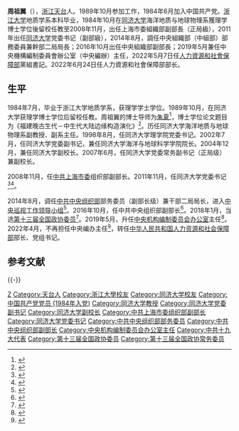 {{Infobox Officeholder
|name = 周祖翼
|image = 
|imagesize = 
|smallimage = 
|caption = 
|office = 
|term_start = 
|term_end = 
|deputy = 
|predecessor = 
|successor = 
|office1 = 
|term_start1 = 
|term_end1 = 
|deputy1 = 
|predecessor1 = 
|successor1 = 
|office2 = 
|term_start2 = 
|term_end2 = 
|deputy2 = 
|predecessor2 = 
|successor2 = 
|native place = [[浙江|浙江]][[天台县|天台]]
|birth_date = {{Birth year and age|1965|1|}}
|birth_place = 
|death_date = 
|death_place = 
|sex = 男
|nationality = {{PRC}}
|spouse = 
|party = {{CPC}}
|children = 
|alma_mater = [[浙江大学|浙江大学]]<br>[[同济大学|同济大学]]
|occupation = 
|profession =  
|signature = 
|website = 
}}
'''周祖翼'''（{{bd|1965年|1月||catIdx=Zhou周}}），[[浙江|浙江]][[天台县|天台]]人。1989年10月参加工作，1984年6月加入中国共产党。[[浙江大学|浙江大学]]地质学系本科毕业，1984年10月在[[同济大学|同济大学]]海洋地质与地球物理系獲理学博士学位後留校任教至2008年11月，出任上海市委組織部副部長（正局級），2011年出任[[同济大学|同济大学]]党委书记（副部級），2014年8月，調任中央組織部（中組部）部務委員兼幹部二局局長；2016年10月出任中央組織部副部長；2019年5月兼任中央機構編制委員會辦公室（中央編辦）主任，2022年5月7日任[[人力資源和社會保障部|人力資源和社會保障部]]黨組書記。2022年6月24日任人力資源和社會保障部部长。

==生平==
1984年7月，毕业于浙江大学地质学系，获理学学士学位。1989年10月，在同济大学获理学博士学位后留校任教。周祖翼的博士导师为[[朱夏|朱夏]]<ref>{{Cite news |url=https://www.jfdaily.com/news/detail?id=35833 |title=“65后”中组部副部长周祖翼：曾是同济大学最年轻的正教授之一 |work=上观新闻 |date=2016-11-08 |accessdate=2022-05-07}}</ref>，博士学位论文题目为《福建晚古生代－中生代大陆边缘构造演化》<ref>{{Cite web |title=福建晚古生代－中生代大陆边缘构造演化 |url=https://d.wanfangdata.com.cn/thesis/XW000002734746 |access-date=2022-05-08 |publisher=万方数据知识服务平台}}</ref>。历任同济大学海洋地质与地球物理系副教授、副系主任。1998年8月，任同济大学理学院党委书记。2002年7月，任同济大学党委副书记，兼任同济大学海洋与地球科学学院院长。2004年12月，兼任同济大学副校长。2007年6月，任同济大学党委常务副书记（正局级）兼副校长。

2008年11月，任[[中共上海市委|中共上海市委]]组织部副部长。2011年11月，任同济大学党委书记<ref>{{cite news|title=杨贤金任同济大学党委书记 周祖翼调任中组部|url=http://edu.sxgov.cn/content/2014-12/23/content_5350042.htm|accessdate=2015-03-07|newspaper=黄河新闻网|archive-date=2019-06-06|archive-url=https://web.archive.org/web/20190606173239/http://edu.sxgov.cn/content/2014-12/23/content_5350042.htm|dead-url=no}}</ref><ref>{{cite news|title=中共教育部党组关于杨贤金、周祖翼同志职务任免的通知|url=http://news.ifeng.com/a/20150210/43144942_0.shtml|accessdate=2015-03-07|newspaper=凤凰网|archive-date=2019-06-13|archive-url=https://web.archive.org/web/20190613053513/http://news.ifeng.com/a/20150210/43144942_0.shtml|dead-url=no}}</ref>。

2014年8月，调任[[中国共产党中央委员会组织部|中共中央组织部]]部务委员（副部长级）兼干部二局局长，进入[[中央巡视工作领导小组|中央巡视工作领导小组]]<ref>{{cite news|title=接替陈向群 同济大学书记周祖翼上调中组部|url=http://news.takungpao.com/mainland/focus/2014-08/2693251.html|accessdate=2015-03-07|newspaper=大公网|archive-date=2019-06-05|archive-url=https://web.archive.org/web/20190605102635/http://news.takungpao.com/mainland/focus/2014-08/2693251.html|dead-url=no}}</ref>。2016年10月，任中共中央组织部副部长<ref>{{cite news|title=周祖翼任中央组织部副部长|url=http://district.ce.cn/newarea/sddy/201611/07/t20161107_17585568.shtml|accessdate=2016-11-06|newspaper=中国经济网|archive-date=2019-06-12|archive-url=https://web.archive.org/web/20190612041023/http://district.ce.cn/newarea/sddy/201611/07/t20161107_17585568.shtml|dead-url=no}}</ref>。2018年1月，当选[[中国人民政治协商会议第十三届全国委员会委员名单|第十三届全国政协委员]]<ref>{{Cite web|url=http://sports.163.com/18/0126/06/D92BRKK400051C89.html|title=中国人民政治协商会议第十三届全国委员会委员名单|accessdate=2018-01-26|last=|work=网易|archive-url=https://web.archive.org/web/20180127143232/http://sports.163.com/18/0126/06/D92BRKK400051C89.html|archive-date=2018-01-27|dead-url=yes}}</ref>。2019年5月，升任[[中央机构编制委员会办公室|中央机构编制委员会办公室]]主任<ref>{{cite web |title=周祖翼同志主持召开中央编办理论学习中心组学习会 |url=http://www.scopsr.gov.cn/jgbzdt/dt/201905/t20190523_369447.html |website=中国机构编制网 |accessdate=2019-05-23 |date=2019-05-23 }}{{Dead link|date=2019年11月 |bot=InternetArchiveBot |fix-attempted=yes }}</ref>。2022年4月，不再担任中央编办主任<ref>{{Cite web|title=李小新已任中央编办主任|url=https://www.thepaper.cn/newsDetail_forward_17884749|access-date=2022-04-30|work=澎湃新闻|archive-date=2022-04-30|archive-url=https://web.archive.org/web/20220430173858/https://www.thepaper.cn/newsDetail_forward_17884749}}</ref>，转任[[中华人民共和国人力资源和社会保障部|中华人民共和国人力资源和社会保障部]]部长、党组书记。

== 参考文献 ==
{{Reflist}}

{{-}}
{{start box}}
{{s-gov|prc}}
{{s-before|[[张纪南|张纪南]]}}
{{s-title|[[中华人民共和国人力资源和社会保障部|中华人民共和国人力资源和社会保障部]]部长|2022年6月－}}
{{s-inc}}
{{s-ppo|cpc}}
{{s-before|[[张纪南|张纪南]]}}
{{s-title|[[中央机构编制委员会办公室|中央机构编制委员会办公室]]主任|2019年5月－2022年4月}}
{{s-after|[[李小新|李小新]]}}
{{s-before|[[陈向群|陈向群]]}}
{{s-title|[[中国共产党中央委员会组织部|中共中央组织部]]干部二局局长|2014年8月－2016年10月}}
{{s-after|[[吴玉良_(中组部)|吴玉良]]}}
{{s-before|[[周家伦|周家伦]]}}
{{s-title|中国共产党[[同济大学|同济大学]]委员会书记|2011年11月－2014年8月}}
{{s-after|[[杨贤金|杨贤金]]}}
{{end box}}

{{国务院/13}}
{{中华人民共和国人力资源和社会保障部部长}}
{{同济大学}}
{{Authority control}}

{{DEFAULTSORT:Zhou周}}
[[Category:周姓|Z]]
[[Category:天台人|Category:天台人]]
[[Category:浙江大學校友|Category:浙江大學校友]]
[[Category:同济大学校友|Category:同济大学校友]]
[[Category:中国共产党党员_(1984年入党)|Category:中国共产党党员 (1984年入党)]]
[[Category:同济大学教授|Category:同济大学教授]]
[[Category:同济大学党委副书记|Category:同济大学党委副书记]]
[[Category:同济大学副校长|Category:同济大学副校长]]
[[Category:中共上海市委组织部副部长|Category:中共上海市委组织部副部长]]
[[Category:同济大学党委书记|Category:同济大学党委书记]]
[[Category:中共中央组织部部务委员|Category:中共中央组织部部务委员]]
[[Category:中共中央组织部副部长|Category:中共中央组织部副部长]]
[[Category:中央机构编制委员会办公室主任|Category:中央机构编制委员会办公室主任]]
[[Category:中共十九大代表|Category:中共十九大代表]]
[[Category:第十三届全国政协委员|Category:第十三届全国政协委员]]
[[Category:第十三届全国政协常务委员|Category:第十三届全国政协常务委员]]